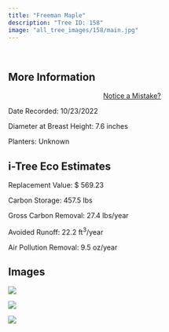 ```yaml
---
title: "Freeman Maple"
description: "Tree ID: 158"
image: "all_tree_images/158/main.jpg"
---
```


<br>

## **More Information**
::: column-margin
<center><a class="button" href="https://forms.gle/W6f5nwYxrM33hF4f7">Notice a Mistake?</a></center>
:::


Date Recorded:  10/23/2022

Diameter at Breast Height:  7.6  inches

Planters:  Unknown

## **i-Tree Eco Estimates**


 Replacement Value: $ 569.23

 Carbon Storage:  457.5  lbs

 Gross Carbon Removal:  27.4  lbs/year

 Avoided Runoff:  22.2  ft<sup>3</sup>/year

 Air Pollution Removal:  9.5  oz/year

## **Images**


 ![](all_tree_images/158/IMG_6943.jpg)

 ![](all_tree_images/158/IMG_6944.jpg)

 ![](all_tree_images/158/main.jpg)
